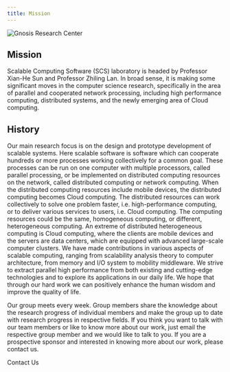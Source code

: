 ```yaml
---
title: Mission
---
```



![Gnosis Research Center](./img/about.jpg)

## Mission

Scalable Computing Software (SCS) laboratory is headed by Professor Xian-He Sun and Professor Zhiling Lan.
In broad sense, it is making some significant moves in the computer science research, specifically in the area
of parallel and cooperated network processing, including high performance computing, distributed systems,
and the newly emerging area of Cloud computing.

## History

Our main research focus is on the design and prototype development of scalable systems. Here scalable software is software
which can cooperate hundreds or more processes working collectively for a common goal. These processes can be run on one
computer with multiple processors, called parallel processing, or be implemented on distributed computing resources on the
network, called distributed computing or network computing. When the distributed computing resources include mobile devices,
the distributed computing becomes Cloud computing. The distributed resources can work collectively to solve one problem faster,
i.e. high-performance computing, or to deliver various services to users, i.e. Cloud computing. The computing resources could
be the same, homogeneous computing, or different, heterogeneous computing. An extreme of distributed heterogeneous computing
is Cloud computing, where the clients are mobile devices and the servers are data centers, which are equipped with advanced
large-scale computer clusters. We have made contributions in various aspects of scalable computing, ranging from scalability
analysis theory to computer architecture, from memory and I/O system to mobility middleware. We strive to extract parallel
high performance from both existing and cutting-edge technologies and to explore its applications in our daily life. We hope
that through our hard work we can positively enhance the human wisdom and improve the quality of life.

Our group meets every week. Group members share the knowledge about the research progress of individual members and make the
group up to date with research progress in respective fields. If you think you want to talk with our team members or like to
know more about our work, just email the respective group member and we would like to talk to you. If you are a prospective
sponsor and interested in knowing more about our work, please contact us.

<Link className="button button--primary button--lg" to="/contact">
  Contact Us
</Link>
